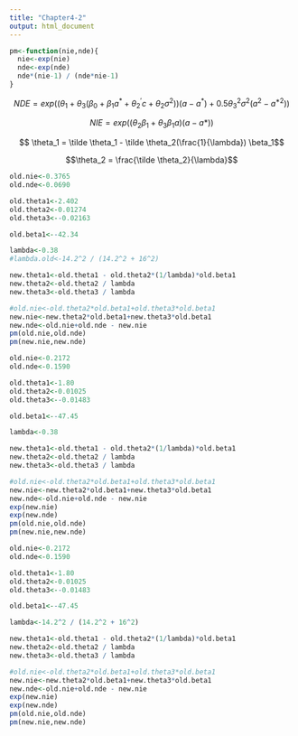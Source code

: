```yaml
---
title: "Chapter4-2"
output: html_document
---
```

```r
pm<-function(nie,nde){
  nie<-exp(nie)
  nde<-exp(nde)
  nde*(nie-1) / (nde*nie-1)
}

```
$$NDE = exp((\theta_1 + \theta_3 (\beta_0 + \beta_1 a^* +  \theta_2^{'} c + \theta_2 \sigma^2))(a - a^*) + 0.5 \theta_3 ^2 \sigma^2 (a^2 - a^{*2}))$$

$$NIE = exp((\theta_2 \beta_1 + \theta_3 \beta_1 a)(a - a*))$$

$$ \theta_1 = \tilde \theta_1 - \tilde \theta_2(\frac{1}{\lambda}) \beta_1$$

$$\theta_2 = \frac{\tilde \theta_2}{\lambda}$$
```r
old.nie<-0.3765
old.nde<-0.0690

old.theta1<-2.402
old.theta2<-0.01274
old.theta3<--0.02163

old.beta1<--42.34

lambda<-0.38
#lambda.old<-14.2^2 / (14.2^2 + 16^2)

new.theta1<-old.theta1 - old.theta2*(1/lambda)*old.beta1
new.theta2<-old.theta2 / lambda
new.theta3<-old.theta3 / lambda

#old.nie<-old.theta2*old.beta1+old.theta3*old.beta1
new.nie<-new.theta2*old.beta1+new.theta3*old.beta1
new.nde<-old.nie+old.nde - new.nie
pm(old.nie,old.nde)
pm(new.nie,new.nde)

```


```r
old.nie<-0.2172
old.nde<-0.1590

old.theta1<-1.80
old.theta2<-0.01025
old.theta3<--0.01483

old.beta1<--47.45 

lambda<-0.38

new.theta1<-old.theta1 - old.theta2*(1/lambda)*old.beta1
new.theta2<-old.theta2 / lambda
new.theta3<-old.theta3 / lambda

#old.nie<-old.theta2*old.beta1+old.theta3*old.beta1
new.nie<-new.theta2*old.beta1+new.theta3*old.beta1
new.nde<-old.nie+old.nde - new.nie
exp(new.nie)
exp(new.nde)
pm(old.nie,old.nde)
pm(new.nie,new.nde)
```


```r
old.nie<-0.2172
old.nde<-0.1590

old.theta1<-1.80
old.theta2<-0.01025
old.theta3<--0.01483

old.beta1<--47.45 

lambda<-14.2^2 / (14.2^2 + 16^2)

new.theta1<-old.theta1 - old.theta2*(1/lambda)*old.beta1
new.theta2<-old.theta2 / lambda
new.theta3<-old.theta3 / lambda

#old.nie<-old.theta2*old.beta1+old.theta3*old.beta1
new.nie<-new.theta2*old.beta1+new.theta3*old.beta1
new.nde<-old.nie+old.nde - new.nie
exp(new.nie)
exp(new.nde)
pm(old.nie,old.nde)
pm(new.nie,new.nde)
```
